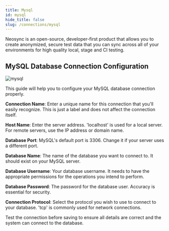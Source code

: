 ```yaml
---
title: Mysql
id: mysql
hide_title: false
slug: /connections/mysql
---
```


Neosync is an open-source, developer-first product that allows you to create anonymized, secure test data that you can sync across all of your environments for high quality local, stage and CI testing.

## MySQL Database Connection Configuration

![mysql](https://assets.nucleuscloud.com/neosync/docs/mysql.png)

This guide will help you to configure your MySQL database connection properly.

**Connection Name**: Enter a unique name for this connection that you'll easily recognize. This is just a label and does not affect the connection itself.

**Host Name**: Enter the server address. 'localhost' is used for a local server. For remote servers, use the IP address or domain name.

**Database Port**: MySQL's default port is 3306. Change it if your server uses a different port.

**Database Name**: The name of the database you want to connect to. It should exist on your MySQL server.

**Database Username**: Your database username. It needs to have the appropriate permissions for the operations you intend to perform.

**Database Password**: The password for the database user. Accuracy is essential for security.

**Connection Protocol**: Select the protocol you wish to use to connect to your database. 'tcp' is commonly used for network connections.

Test the connection before saving to ensure all details are correct and the system can connect to the database.
